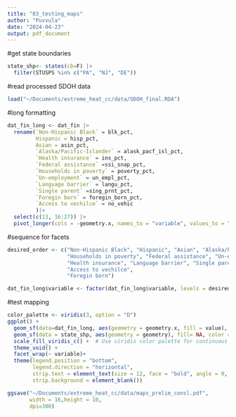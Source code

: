 ```yaml
---
title: "03_testing_maps"
author: "Puvvula"
date: "2024-04-23"
output: pdf_document
---
```


#get state boundaries
```r
state_shp<- states(cb=F) |>
  filter(STUSPS %in% c("PA", "NJ", "DE"))
```

#read processed SDOH data
```r
load("~/Documents/extreme_heat_cc/data/SDOH_final.RDA")
```

#long formatting
```r
dat_fin_long <- dat_fin |>
  rename(`Non-Hispanic Black` = blk_pct,
         Hispanic = hisp_pct,
         Asian = asin_pct,
         `Alaska/Pacific-Islander` = alask_pacf_isl_pct,
         `Health insurance` = ins_pct,
         `Federal assistance` =ssi_snap_pct,
         `Households in poverty` = poverty_pct,
         `Un-employment` = un_empl_pct,
         `Language barrier` = langu_pct,
         `Single parent` =sing_prnt_pct,
         `Foregin born` = foregin_born_pct,
         `Access to vechilce` = no_vehic
         )|>
  select(c(13, 16:27)) |>
  pivot_longer(cols = -geometry.x, names_to = "variable", values_to = "value")
```

#sequence for facets
```r
desired_order <- c("Non-Hispanic Black", "Hispanic", "Asian", "Alaska/Pacific-Islander", 
                   "Households in poverty", "Federal assistance", "Un-employment",
                   "Health insurance", "Language barrier", "Single parent",
                   "Access to vechilce",
                   "Foregin born")

dat_fin_long$variable <- factor(dat_fin_long$variable, levels = desired_order)
```


#test mapping
```r
color_palette <- viridis(3, option = "D")
ggplot() +
  geom_sf(data=dat_fin_long, aes(geometry = geometry.x, fill = value), color=NA) + 
  geom_sf(data = state_shp, aes(geometry = geometry), fill= NA, color = "white", size = 8) +
  scale_fill_viridis_c() +  # Use viridis color palette for continuous scale
  theme_void() +
  facet_wrap(~ variable)+
  theme(legend.position = "bottom",
        legend.direction = "horizontal",
        strip.text = element_text(size = 12, face = "bold", angle = 0, hjust = 0.5),
        strip.background = element_blank()) 

ggsave("~/Documents/extreme_heat_cc/data/maps_prelim_consl.pdf", 
       width = 16,height = 10,
       dpi=300)
```



